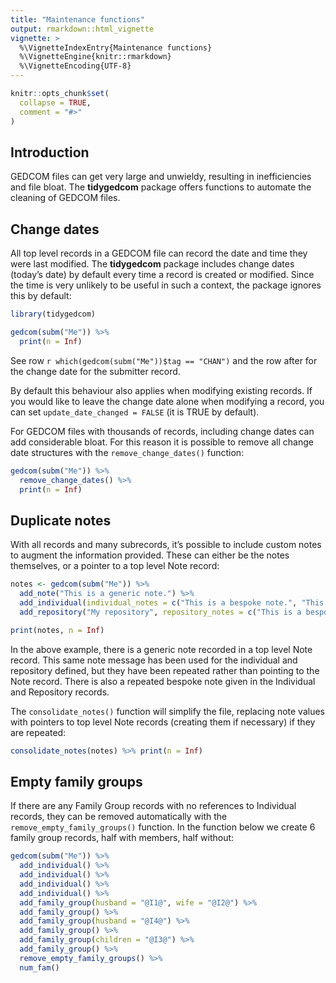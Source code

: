 ```yaml
---
title: "Maintenance functions"
output: rmarkdown::html_vignette
vignette: >
  %\VignetteIndexEntry{Maintenance functions}
  %\VignetteEngine{knitr::rmarkdown}
  %\VignetteEncoding{UTF-8}
---
```


```r
knitr::opts_chunk$set(
  collapse = TRUE,
  comment = "#>"
)
```

## Introduction

GEDCOM files can get very large and unwieldy, resulting in inefficiencies and file bloat. The **tidygedcom** package offers functions to automate the cleaning of GEDCOM files.

## Change dates

All top level records in a GEDCOM file can record the date and time they were last modified. The **tidygedcom** package includes change dates (today's date) by default every time a record is created or modified. Since the time is very unlikely to be useful in such a context, the package ignores this by default:

```r
library(tidygedcom)

gedcom(subm("Me")) %>% 
  print(n = Inf)
```

See row `r which(gedcom(subm("Me"))$tag == "CHAN")` and the row after for the change date for the submitter record.

By default this behaviour also applies when modifying existing records. If you would like to leave the change date alone when modifying a record, you can set `update_date_changed = FALSE` (it is TRUE by default).

For GEDCOM files with thousands of records, including change dates can add considerable bloat. For this reason it is possible to remove all change date structures with the `remove_change_dates()` function:

```r
gedcom(subm("Me")) %>% 
  remove_change_dates() %>% 
  print(n = Inf)
```

## Duplicate notes

With all records and many subrecords, it's possible to include custom notes to augment the information provided. These can either be the notes themselves, or a pointer to a top level Note record:

```r
notes <- gedcom(subm("Me")) %>%
  add_note("This is a generic note.") %>% 
  add_individual(individual_notes = c("This is a bespoke note.", "This is a generic note.")) %>% 
  add_repository("My repository", repository_notes = c("This is a bespoke note.", "This is a generic note."))

print(notes, n = Inf)
```

In the above example, there is a generic note recorded in a top level Note record. This same note message has been used for the individual and repository defined, but they have been repeated rather than pointing to the Note record. There is also a repeated bespoke note given in the Individual and Repository records.

The `consolidate_notes()` function will simplify the file, replacing note values with pointers to top level Note records (creating them if necessary) if they are repeated:

```r
consolidate_notes(notes) %>% print(n = Inf)
```

## Empty family groups

If there are any Family Group records with no references to Individual records, they can be removed automatically with the `remove_empty_family_groups()` function. In the function below we create 6 family group records, half with members, half without:

```r
gedcom(subm("Me")) %>% 
  add_individual() %>% 
  add_individual() %>% 
  add_individual() %>% 
  add_individual() %>% 
  add_family_group(husband = "@I1@", wife = "@I2@") %>% 
  add_family_group() %>% 
  add_family_group(husband = "@I4@") %>% 
  add_family_group() %>% 
  add_family_group(children = "@I3@") %>% 
  add_family_group() %>% 
  remove_empty_family_groups() %>%
  num_fam()
```
